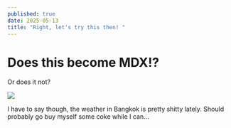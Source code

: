 ```yaml
---
published: true
date: 2025-05-13
title: "Right, let's try this then! "
---
```

# Does this become MDX!?

Or does it not?  
  

![](/media/weather.png)

I have to say though, the weather in Bangkok is pretty shitty lately. Should probably go buy myself some coke while I can...